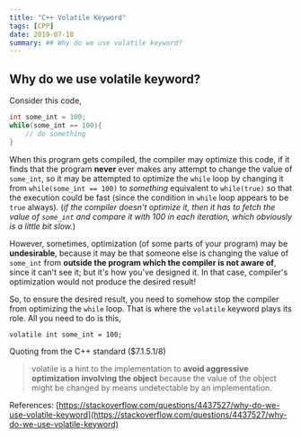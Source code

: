 ```yaml
---
title: "C++ Volatile Keyword"
tags: [CPP]
date: 2019-07-18
summary: ## Why do we use volatile keyword?
---
```


## Why do we use volatile keyword?

Consider this code,

```cpp
int some_int = 100;
while(some_int == 100){
    // do something
}
```

When this program gets compiled, the compiler may optimize this code, if it finds that the
program **never** ever makes any attempt to change the value of `some_int`, so it may be
attempted to optimize the `while` loop by changing it from `while(some_int == 100)` to
*something* equivalent to `while(true)` so that the execution could be fast (since the
condition in `while` loop appears to be `true` always). (*if the compiler doesn't optimize
it, then it has to fetch the value of `some_int` and compare it with 100 in each iteration,
which obviously is a little bit slow.*)

However, sometimes, optimization (of some parts of your program) may be **undesirable**,
because it may be that someone else is changing the value of `some_int` from **outside the
program which the compiler is not aware of**, since it can't see it; but it's how you've
designed it. In that case, compiler's optimization would not produce the desired result!

So, to ensure the desired result, you need to somehow stop the compiler from optimizing
the `while` loop. That is where the `volatile` keyword plays its role. All you need to do
is this,

`volatile int some_int = 100;`

Quoting from the C++ standard ($7.1.5.1/8)

> volatile is a hint to the implementation to **avoid aggressive optimization involving
> the object** because the value of the object might be changed by means undetectable by
> an implementation.

References: [https://stackoverflow.com/questions/4437527/why-do-we-use-volatile-keyword](https://stackoverflow.com/questions/4437527/why-do-we-use-volatile-keyword)
